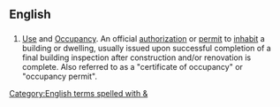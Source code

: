 ==English==

==={{acronym-old|en}}===
{{head|en}}

# [[use|Use]] and [[occupancy|Occupancy]]. An official [[authorization]] or [[permit]] to [[inhabit]] a building or dwelling, usually issued upon successful completion of a final building inspection after construction and/or renovation is complete. Also referred to as a "certificate of occupancy" or "occupancy permit".

[[Category:English terms spelled with &]]